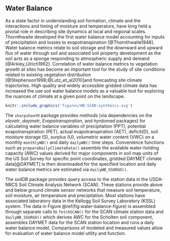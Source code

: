 
## Water Balance
  
As a state factor in understanding soil formation, climate and the interactions and timing of moisture and temperature, have long held a pivotal role in describing site dynamics at local and regional scales. Thornthwaite developed the first water balance model accounting for inputs of precipitation and losses to evapotranspiration [@Thornthwaite1948]. Water balance metrics relate to soil storage and the downward and upward flux of water through soil and associated soil property development as the soil acts as a sponge responding to atmospheric supply and demand [@Arkley_Ulrich1962].  Correlation of water balance metrics to vegetation growth at sites has become an important tool for the study of site conditions related to existing vegetation distribution [@Stephenson1998;@Lutz_et_al2010]and forecasting site climate trajectories.  High quality and widely accessible gridded climate data has increased the use soil water balance models as a valuable tool for exploring the nuances of climate at a given point on the landscape.   

```r
knitr::include_graphics('figures/WB-SCAN-synthesis.svg')
```

The `sharpshootR` package provides methods (via dependencies on the *elevatr*, *daymetr*, *Evapotranspiration*, and *hyrdomad* packages) for calculating water balance variables of precipitation (PPT), potential evapotranspiration (PET), actual evapotranspiration (AET), deficit(D), soil moisture storage (S), surplus (U), volumetric water content (VWC) on a monthly `monthlyWB()` and daily `dailyWB()` time steps.  Convenience functions such as `prepareDailyClimateData()` assemble the available water-holding capacity (AWC) values derived for major components in soil map units of the US Soil Survey for specific point coordinates, gridded DAYMET climate data[@DAYMET] is then downloaded for the specified location and daily water balance metrics are estimated via `dailyWB_SSURGO()`.  

The *soilDB* package provides query access to the station data in the USDA-NRCS Soil Climate Analysis Network (SCAN).  These stations provide above and below ground climate sensor networks that measure soil temperature, soil moisture, air temperature and precipitation.  Most stations have associated laboratory data in the Kellogg Soil Survey Laboratory (KSSL) system.  The data in Figure \@ref(fig:water-balance-figure) is assembled through separate calls to `fetchSCAN()` for the SCAN climate station data and `dailyWB_SSURGO()` which derives AWC for the Scholten soil component, assembles DAYMET data for the SCAN station location and runs a daily water balance model.  Comparisons of modeled and measured values allow for evaluation of water balance model utility and function.



